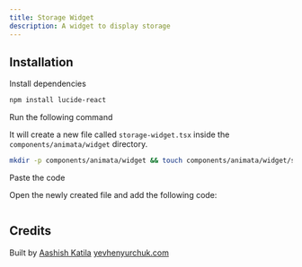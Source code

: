```yaml
---
title: Storage Widget
description: A widget to display storage
---
```


<ComponentPreview name="widget-storage-widget--docs" />

## Installation

<Steps>
<Step>Install dependencies</Step>

```bash
npm install lucide-react
```

<Step>Run the following command</Step>

It will create a new file called `storage-widget.tsx` inside the `components/animata/widget` directory.

```bash
mkdir -p components/animata/widget && touch components/animata/widget/storage-widget.tsx
```

<Step>Paste the code</Step>

Open the newly created file and add the following code:

```jsx file=<rootDir>/animata/widget/storage-widget.tsx

```

</Steps>

## Credits

Built by [Aashish Katila](https://github.com/AashishKatila)
[yevhenyurchuk.com](https://yevhenyurchuk.com/)
